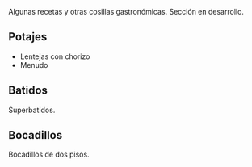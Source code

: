 {{header|1=Cocina}}

Algunas recetas y otras cosillas gastronómicas. Sección en desarrollo.

== Potajes ==

* Lentejas con chorizo
* Menudo

== Batidos ==

Superbatidos.

== Bocadillos ==

Bocadillos de dos pisos.

<!--
Coliflor cocida:
* Trocear la coliflor
* Hervir con agua, sal y ajo
* Cuando esté blanda, apartarla
* Tirar agua
* Machacarla

-->

{{footer}}
